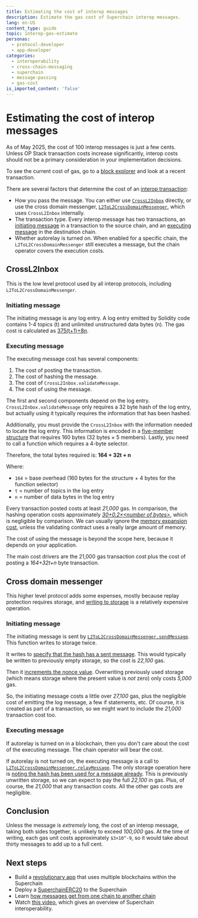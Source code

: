 ```yaml
---
title: Estimating the cost of interop messages
description: Estimate the gas cost of Superchain interop messages.
lang: en-US
content_type: guide
topic: interop-gas-estimate
personas:
  - protocol-developer
  - app-developer
categories:
  - interoperability
  - cross-chain-messaging
  - superchain
  - message-passing
  - gas-cost
is_imported_content: 'false'
---
```



<InteropCallout />

# Estimating the cost of interop messages

<Callout type="info">
As of May 2025, the cost of 100 interop messages is just a few cents.
Unless OP Stack transaction costs increase significantly, interop costs should not be a primary consideration in your implementation decisions.

To see the current cost of gas, go to a [block explorer](https://optimism.blockscout.com/) and look at a recent transaction.
</Callout>

There are several factors that determine the cost of an [interop transaction](/interop/message-passing):

*   How you pass the message.
    You can either use [`CrossL2Inbox`](https://github.com/ethereum-optimism/optimism/blob/develop/packages/contracts-bedrock/src/L2/CrossL2Inbox.sol) directly, or use the cross domain messenger, [`L2ToL2CrossDomainMessenger`](https://github.com/ethereum-optimism/optimism/blob/develop/packages/contracts-bedrock/src/L2/L2ToL2CrossDomainMessenger.sol), which uses `CrossL2Inbox` internally.
*   The transaction type.
    Every interop message has two transactions, an [initiating message](/interop/message-passing#initiating-message) in a transaction to the source chain, and an [executing message](/interop/message-passing#executing-message) in the destination chain.
*   Whether autorelay is turned on.
When enabled for a specific chain, the `L2ToL2CrossDomainMessenger` still executes a message, but the chain operator covers the execution costs.

## CrossL2Inbox

This is the low level protocol used by all interop protocols, including `L2ToL2CrossDomainMessenger`.

### Initiating message

The initiating message is any log entry. 
A log entry emitted by Solidity code contains 1-4 topics (t) and unlimited unstructured data bytes (n). 
The gas cost is calculated as [375(t+1)+8n](https://www.evm.codes/?fork=cancun#a1).

### Executing message

The executing message cost has several components:

1.  The cost of posting the transaction.
2.  The cost of hashing the message.
3.  The cost of `CrossL2Inbox.validateMessage`.
4.  The cost of using the message.

The first and second components depend on the log entry.
`CrossL2Inbox.validateMessage` only requires a 32 byte hash of the log entry, but actually using it typically requires the information that has been hashed.

Additionally, you must provide the `CrossL2Inbox` with the information needed to locate the log entry. 
This information is encoded in a [five-member structure](https://github.com/ethereum-optimism/optimism/blob/develop/packages/contracts-bedrock/src/L2/CrossL2Inbox.sol#L7-L19) that requires 160 bytes (32 bytes × 5 members). 
Lastly, you need to call a function which requires a 4-byte selector.

Therefore, the total bytes required is: **164 + 32t + n**

Where:
*   `164` = base overhead (160 bytes for the structure + 4 bytes for the function selector)
*   `t` = number of topics in the log entry
*   `n` = number of data bytes in the log entry

Every transaction posted costs at least *21,000* gas.
In comparison, the hashing operation costs approximately [*30+0.2×\<number of bytes>*](https://www.evm.codes/?fork=cancun#20), which is negligible by comparison.
We can usually ignore the [memory expansion cost](https://www.evm.codes/about#memoryexpansion), unless the validating contract uses a really large amount of memory.

The cost of using the message is beyond the scope here, because it depends on your application.

The main cost drivers are the 21,000 gas transaction cost plus the cost of posting a *164+32t+n* byte transaction.

## Cross domain messenger

This higher level protocol adds some expenses, mostly because replay protection requires storage, and [writing to storage](https://www.evm.codes/?fork=cancun#55) is a relatively expensive operation.

### Initiating message

The initiating message is sent by [`L2ToL2CrossDomainMessenger.sendMessage`](https://github.com/ethereum-optimism/optimism/blob/develop/packages/contracts-bedrock/src/L2/L2ToL2CrossDomainMessenger.sol#L128-L161). This function writes to storage twice.

It writes to [specify that the hash has a sent message](https://github.com/ethereum-optimism/optimism/blob/develop/packages/contracts-bedrock/src/L2/L2ToL2CrossDomainMessenger.sol#L157).
This would typically be written to previously empty storage, so the cost is *22,100* gas.

Then it [increments the nonce value](https://github.com/ethereum-optimism/optimism/blob/develop/packages/contracts-bedrock/src/L2/L2ToL2CrossDomainMessenger.sol#L158).
Overwriting previously used storage (which means storage where the present value is *not* zero) only costs *5,000* gas.

So, the initiating message costs a little over *27,100* gas, plus the negligible cost of emitting the log message, a few if statements, etc.
Of course, it is created as part of a transaction, so we might want to include the *21,000* transaction cost too.

### Executing message

If autorelay is turned on in a blockchain, then you don't care about the cost of the executing message.
The chain operator will bear the cost.

If autorelay is not turned on, the executing message is a call to [`L2ToL2CrossDomainMessenger.relayMessage`](https://github.com/ethereum-optimism/optimism/blob/develop/packages/contracts-bedrock/src/L2/L2ToL2CrossDomainMessenger.sol#L197-L256).
The only storage operation here is [noting the hash has been used for a message already](https://github.com/ethereum-optimism/optimism/blob/develop/packages/contracts-bedrock/src/L2/L2ToL2CrossDomainMessenger.sol#L241).
This is previously unwritten storage, so we can expect to pay the full *22,100* in gas.
Plus, of course, the *21,000* that any transaction costs.
All the other gas costs are negligible.

## Conclusion

Unless the message is *extremely* long, the cost of an interop message, taking both sides together, is unlikely to exceed *100,000* gas.
At the time of writing, each gas unit costs approximately `$3×10^-9`, so it would take about thirty messages to add up to a full cent.

## Next steps

*   Build a [revolutionary app](/app-developers/get-started) that uses multiple blockchains within the Superchain
*   Deploy a [SuperchainERC20](/interop/tutorials/deploy-superchain-erc20) to the Superchain
*   Learn [how messages get from one chain to another chain](/interop/message-passing)
*   Watch [this video](https://www.youtube.com/watch?v=FKc5RgjtGes), which gives an overview of Superchain interoperability.
